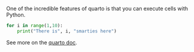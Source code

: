 One of the incredible features of quarto is that you can execute cells with Python.

```python
for i in range(1,10):
    print("There is", i, "smarties here")
```

See more on the [quarto doc](https://quarto.org/docs/computations/python.html).